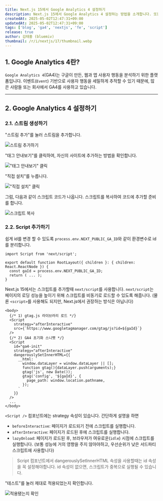 ```yaml
---
title: Next.js 15에서 Google Analytics 4 설정하기
description: Next.js 15에서 Google Analytics 4 설정하는 방법을 소개합니다. 또한, nextjs의 Script 컴포넌트에 대해 자세하게 설명합니다.
createdAt: 2025-05-02T12:47:31+09:00
updatedAt: 2025-05-02T12:47:31+09:00
tags: ['blog', 'ga4', 'nextjs', 'fe', 'script']
release: true
author: 김태홍 (bluemiv)
thumbnail: /r/i/nextjs/17/thumbnail.webp
---
```


## 1. Google Analytics 4란?

`Google Analytics 4`(GA4)는 구글이 만든, 웹과 앱 사용자 행동을 분석하기 위한 플랫폼입니다. 이벤트(`Event`) 기반으로 사용자 행동을 세밀하게 추적할 수 있기 때문에, 많은 사람들 또는 회사에서 GA4를 사용하고 있습니다.

---

## 2. Google Analytics 4 설정하기

### 2.1. 스트림 생성하기

"스트림 추가"를 눌러 스트림을 추가합니다.

![스트림 추가하기](/r/i/nextjs/17/1.webp)

"태그 안내보기"를 클릭하여, 자신의 사이트에 추가하는 방법을 확인합니다.

!["태그 안내보기" 클릭](/r/i/nextjs/17/5.webp)

"직접 설치"를 누릅니다.

!["직접 설치" 클릭](/r/i/nextjs/17/2.webp)

그럼, 다음과 같이 스크립트 코드가 나옵니다. 스크립트를 복사하여 코드에 추가할 준비를 합니다.

![스크립트 복사](/r/i/nextjs/17/3.webp)

### 2.2. Script 추가하기

쉽게 id를 변경 할 수 있도록 `process.env.NEXT_PUBLIC_GA_ID`와 같이 환경변수로 id를 분리합니다.

```tsx {4}
import Script from 'next/script';

export default function RootLayout({ children }: { children: React.ReactNode }) {
  const gaId = process.env.NEXT_PUBLIC_GA_ID;
  return ( ... );
}
```

Next.js 15에서는 스크립트를 추가할때 `next/script`를 사용합니다.
`next/script`는 페이지의 로딩 성능을 높이기 위해 스크립트를 비동기로 로드할 수 있도록 해줍니다.
(물론 `<script>`를 사용해도 되지만, Next.js에서 권장하는 방식은 아닙니다)

```tsx {4, 9, 10}
<body>
  {/* 1) gtag.js 라이브러리 로드 */}
  <Script
    strategy="afterInteractive"
    src={`https://www.googletagmanager.com/gtag/js?id=${gaId}`}
  />
  {/* 2) GA4 초기화 스니펫 */}
  <Script
    id="ga4-init"
    strategy="afterInteractive"
    dangerouslySetInnerHTML={{
      __html: `
        window.dataLayer = window.dataLayer || [];
        function gtag(){dataLayer.push(arguments);}
        gtag('js', new Date());
        gtag('config', '${gaId}', {
          page_path: window.location.pathname,
        });
      `
    }}
  />
  ...
</body>
```

`<Script />` 컴포넌트에는 strategy 속성이 있습니다. 간단하게 설명을 하면

- `beforeInteractive`: 페이지가 로드되기 전에 스크립트를 실행합니다.
- `afterInteractive`: 페이지가 로드된 후에 스크립트를 실행합니다.
- `lazyOnload`: 페이지가 로드된 후, 브라우저가 여유로운(`idle`) 시점에 스크립트를 실행합니다. (보통 성능에 거의 영향을 주지 않아야하고, 우선순위가 낮은 서드파티 스크립트에 사용합니다)

> Script 컴포넌트에서 dangerouslySetInnerHTML 속성을 사용할때는 id 속성을 꼭 설정해야합니다. id 속성이 없으면, 스크립트가 중복으로 실행될 수 있습니다.


"테스트"를 눌러 제대로 적용되었는지 확인합니다.

![적용됐는지 확인](/r/i/nextjs/17/4.webp)

